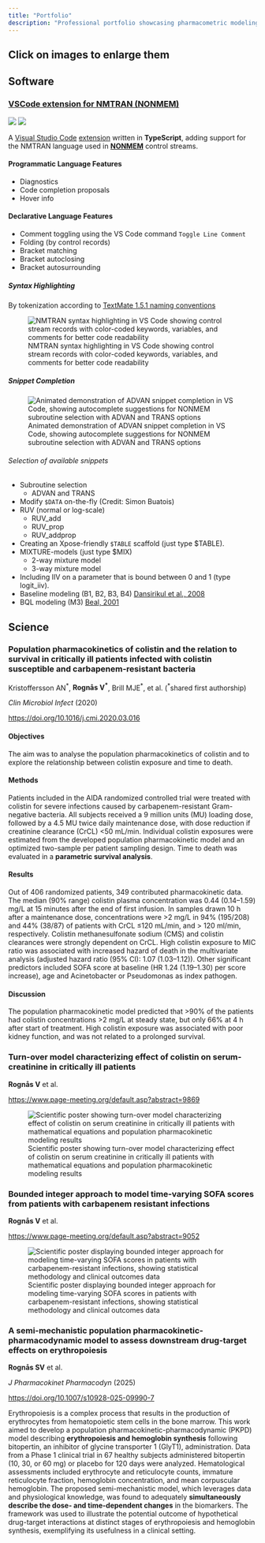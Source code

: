 ```yaml
---
title: "Portfolio"
description: "Professional portfolio showcasing pharmacometric modeling projects, software development, and scientific research in clinical pharmacology and drug development."
---
```


:::{.callout-tip}
# Click on images to enlarge them
:::

## Software

### [VSCode extension for NMTRAN (NONMEM)](https://github.com/vrognas/vscode-nmtran)

![](https://img.shields.io/github/license/vrognas/vscode-nmtran)
![](https://img.shields.io/visual-studio-marketplace/azure-devops/installs/total/vrognas.nmtran)

A [Visual Studio Code](https://code.visualstudio.com/) [extension](https://marketplace.visualstudio.com/VSCode) written in **TypeScript**, adding support for the NMTRAN language used in [**NONMEM**](https://www.iconplc.com/solutions/technologies/nonmem/) control streams.

#### Programmatic Language Features

* Diagnostics
* Code completion proposals
* Hover info

#### Declarative Language Features

* Comment toggling using the VS Code command `Toggle Line Comment` 
* Folding (by control records)
* Bracket matching
* Bracket autoclosing
* Bracket autosurrounding

##### Syntax Highlighting

By tokenization according to [TextMate 1.5.1 naming conventions](https://macromates.com/manual/en/language_grammars#naming_conventions)

![NMTRAN syntax highlighting in VS Code showing control stream records with color-coded keywords, variables, and comments for better code readability](images/demo_syntax-highlight.avif)

##### Snippet Completion

![Animated demonstration of ADVAN snippet completion in VS Code, showing autocomplete suggestions for NONMEM subroutine selection with ADVAN and TRANS options](images/demo_advan-snippets.gif)

###### Selection of available snippets

* Subroutine selection
  * ADVAN and TRANS
* Modify `$DATA` on-the-fly (Credit: Simon Buatois)
* RUV (normal or log-scale)
  * RUV_add
  * RUV_prop
  * RUV_addprop
* Creating an Xpose-friendly `$TABLE` scaffold (just type $TABLE).
* MIXTURE-models (just type $MIX)
  * 2-way mixture model
  * 3-way mixture model
* Including IIV on a parameter that is bound between 0 and 1 (type logit_iiv).
* Baseline modeling (B1, B2, B3, B4) [Dansirikul et al., 2008](https://doi.org/10.1007/s10928-008-9088-2)
* BQL modeling (M3) [Beal, 2001](https://doi.org/10.1023/a:1012299115260)

## Science

### Population pharmacokinetics of colistin and the relation to survival in critically ill patients infected with colistin susceptible and carbapenem-resistant bacteria

Kristoffersson AN^\*^, **Rognås V^\*^**, Brill MJE^\*^, et al. (^\*^shared first authorship)

*Clin Microbiol Infect* (2020)

<https://doi.org/10.1016/j.cmi.2020.03.016>

#### Objectives

The aim was to analyse the population pharmacokinetics of colistin and to explore the
relationship between colistin exposure and time to death.

#### Methods

Patients included in the AIDA randomized controlled trial were treated with colistin for severe infections caused by carbapenem-resistant Gram-negative bacteria.
All subjects received a 9 million units (MU) loading dose, followed by a 4.5 MU twice daily maintenance dose, with dose reduction if creatinine clearance (CrCL) <50 mL/min.
Individual colistin exposures were estimated from the developed population pharmacokinetic model and an optimized two-sample per patient sampling design.
Time to death was evaluated in a **parametric survival analysis**.

#### Results

Out of 406 randomized patients, 349 contributed pharmacokinetic data.
The median (90% range) colistin plasma concentration was 0.44 (0.14--1.59) mg/L at 15 minutes after the end of first infusion.
In samples drawn 10 h after a maintenance dose, concentrations were >2 mg/L in 94% (195/208) and 44% (38/87) of patients with CrCL ≤120 mL/min, and > 120 ml/min, respectively.
Colistin methanesulfonate sodium (CMS) and colistin clearances were strongly dependent on CrCL.
High colistin exposure to MIC ratio was associated with increased hazard of death in the multivariate analysis (adjusted hazard ratio (95% CI): 1.07 (1.03--1.12)).
Other significant predictors included SOFA score at baseline (HR 1.24 (1.19--1.30) per score increase), age and Acinetobacter or Pseudomonas as index pathogen.

#### Discussion

The population pharmacokinetic model predicted that >90% of the patients had colistin concentrations >2 mg/L at steady state, but only 66% at 4 h after start of treatment.
High colistin exposure was associated with poor kidney function, and was not related to a prolonged survival.

### Turn-over model characterizing effect of colistin on serum-creatinine in critically ill patients

**Rognås V** et al.

<https://www.page-meeting.org/default.asp?abstract=9869>

![Scientific poster showing turn-over model characterizing effect of colistin on serum creatinine in critically ill patients with mathematical equations and population pharmacokinetic modeling results](images/phd-2-scr.avif)

### Bounded integer approach to model time-varying SOFA scores from patients with carbapenem resistant infections

**Rognås V** et al.

<https://www.page-meeting.org/default.asp?abstract=9052>

![Scientific poster displaying bounded integer approach for modeling time-varying SOFA scores in patients with carbapenem-resistant infections, showing statistical methodology and clinical outcomes data](images/phd-3-bi.avif)

### A semi-mechanistic population pharmacokinetic-pharmacodynamic model to assess downstream drug-target effects on erythropoiesis

**Rognås SV** et al.

*J Pharmacokinet Pharmacodyn* (2025)

<https://doi.org/10.1007/s10928-025-09990-7>

Erythropoiesis is a complex process that results in the production of erythrocytes from hematopoietic stem cells in the bone marrow.
This work aimed to develop a population pharmacokinetic-pharmacodynamic (PKPD) model describing **erythropoiesis and hemoglobin synthesis** following bitopertin, an inhibitor of glycine transporter 1 (GlyT1), administration.
Data from a Phase 1 clinical trial in 67 healthy subjects administered bitopertin (10, 30, or 60 mg) or placebo for 120 days were analyzed.
Hematological assessments included erythrocyte and reticulocyte counts, immature reticulocyte fraction, hemoglobin concentration, and mean corpuscular hemoglobin.
The proposed semi-mechanistic model, which leverages data and physiological knowledge, was found to adequately **simultaneously describe the dose- and time-dependent changes** in the biomarkers.
The framework was used to illustrate the potential outcome of hypothetical drug-target interactions at distinct stages of erythropoiesis and hemoglobin synthesis, exemplifying its usefulness in a clinical setting.
